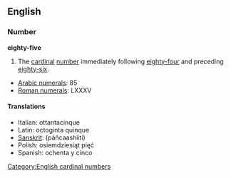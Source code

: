 == English ==
=== Number ===
'''eighty-five'''

#The [[cardinal]] [[number]] immediately following [[eighty-four]] and preceding [[eighty-six]].

*[[w:Arabic Numerals|Arabic numerals]]: 85
*[[w:Roman numerals|Roman numerals]]: LXXXV

====Translations====
*Italian: ottantacinque
*Latin: octoginta quinque
*[[Sanskrit]]: (páñcaashiiti)
*Polish: osiemdziesiąt pięć
*Spanish: ochenta y cinco

[[Category:English cardinal numbers]]